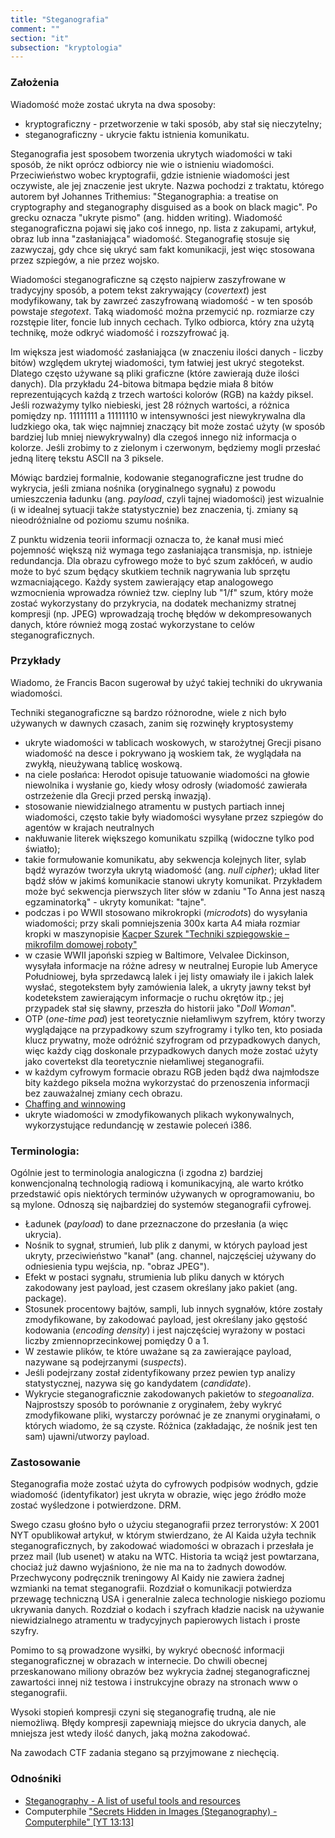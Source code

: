 ```yaml
---
title: "Steganografia"
comment: ""
section: "it"
subsection: "kryptologia"
---
```


### Założenia

Wiadomość może zostać ukryta na dwa sposoby:

- kryptograficzny - przetworzenie w taki sposób, aby stał się nieczytelny;
- steganograficzny - ukrycie faktu istnienia komunikatu.

Steganografia jest sposobem tworzenia ukrytych wiadomości w taki sposób, że nikt oprócz odbiorcy nie wie o istnieniu wiadomości. Przeciwieństwo wobec kryptografii, gdzie istnienie wiadomości jest oczywiste, ale jej znaczenie jest ukryte. Nazwa pochodzi z traktatu, którego autorem był Johannes Trithemius: "Steganographia: a treatise on cryptography and steganography disguised as a book on black magic". Po grecku oznacza "ukryte pismo" (ang. hidden writing). Wiadomość steganograficzna pojawi się jako coś innego, np. lista z zakupami, artykuł, obraz lub inna "zasłaniająca" wiadomość. Steganografię stosuje się zazwyczaj, gdy chce się ukryć sam fakt komunikacji, jest więc stosowana przez szpiegów, a nie przez wojsko.

Wiadomości steganograficzne są często najpierw zaszyfrowane w tradycyjny sposób, a potem tekst zakrywający (*covertext*) jest modyfikowany, tak by zawrzeć zaszyfrowaną wiadomość - w ten sposób powstaje *stegotext*. Taką wiadomość można przemycić np. rozmiarze czy rozstępie liter, foncie lub innych cechach. Tylko odbiorca, który zna użytą technikę, może odkryć wiadomość i rozszyfrować ją.

Im większa jest wiadomość zasłaniająca (w znaczeniu ilości danych - liczby bitów) względem ukrytej wiadomości, tym łatwiej jest ukryć stegotekst. Dlatego często używane są pliki graficzne (które zawierają duże ilości danych). Dla przykładu 24-bitowa bitmapa będzie miała 8 bitów reprezentujących każdą z trzech wartości kolorów (RGB) na każdy piksel. Jeśli rozważymy tylko niebieski, jest 28 różnych wartości, a różnica pomiędzy np. 11111111 a 11111110 w intensywności jest niewykrywalna dla ludzkiego oka, tak więc najmniej znaczący bit może zostać użyty (w sposób bardziej lub mniej niewykrywalny) dla czegoś innego niż informacja o kolorze. Jeśli zrobimy to z zielonym i czerwonym, będziemy mogli przesłać jedną literę tekstu ASCII na 3 piksele.

Mówiąc bardziej formalnie, kodowanie steganograficzne jest trudne do wykrycia, jeśli zmiana nośnika (oryginalnego sygnału) z powodu umieszczenia ładunku (ang. *payload*, czyli tajnej wiadomości) jest wizualnie (i w idealnej sytuacji także statystycznie) bez znaczenia, tj. zmiany są nieodróżnialne od poziomu szumu nośnika.

Z punktu widzenia teorii informacji oznacza to, że kanał musi mieć pojemność większą niż wymaga tego zasłaniająca transmisja, np. istnieje redundancja. Dla obrazu cyfrowego może to być szum zakłóceń, w audio może to być szum będący skutkiem technik nagrywania lub sprzętu wzmacniającego. Każdy system zawierający etap analogowego wzmocnienia wprowadza również tzw. cieplny lub "1/f" szum, który może zostać wykorzystany do przykrycia, na dodatek mechanizmy stratnej kompresji (np. JPEG) wprowadzają trochę błędów w dekompresowanych danych, które również mogą zostać wykorzystane to celów steganograficznych.

### Przykłady

Wiadomo, że Francis Bacon sugerował by użyć takiej techniki do ukrywania wiadomości.

Techniki steganograficzne są bardzo różnorodne, wiele z nich było używanych w dawnych czasach, zanim się rozwinęły kryptosystemy

- ukryte wiadomości w tablicach woskowych, w starożytnej Grecji pisano wiadomość na desce i pokrywano ją woskiem tak, że wyglądała na zwykłą, nieużywaną tablicę woskową.
- na ciele posłańca: Herodot opisuje tatuowanie wiadomości na głowie niewolnika i wysłanie go, kiedy włosy odrosły (wiadomość zawierała ostrzeżenie dla Grecji przed perską inwazją).
- stosowanie niewidzialnego atramentu w pustych partiach innej wiadomości, często takie były wiadomości wysyłane przez szpiegów do agentów w krajach neutralnych
- nakłuwanie literek większego komunikatu szpilką (widoczne tylko pod światło);
- takie formułowanie komunikatu, aby sekwencja kolejnych liter, sylab bądź wyrazów tworzyła ukrytą wiadomość (ang. *null cipher*); układ liter bądź słów w jakimś komunikacie stanowi ukryty komunikat. Przykładem może być sekwencja pierwszych liter słów w zdaniu "To Anna jest naszą egzaminatorką" - ukryty komunikat: "tajne".
- podczas i po WWII stosowano mikrokropki (*microdots*) do wysyłania wiadomości; przy skali pomniejszenia 300x karta A4 miała rozmiar kropki w maszynopisie [Kacper Szurek "Techniki szpiegowskie – mikrofilm domowej roboty"](https://security.szurek.pl/techniki-szpiegowskie-mikrofil-domowej-roboty/)
- w czasie WWII japoński szpieg w Baltimore, Velvalee Dickinson, wysyłała informacje na różne adresy w neutralnej Europie lub Ameryce Południowej, była sprzedawcą lalek i jej listy omawiały ile i jakich lalek wysłać, stegotekstem były zamówienia lalek, a ukryty jawny tekst był kodetekstem zawierającym informacje o ruchu okrętów itp.; jej przypadek stał się sławny, przeszła do historii jako "*Doll Woman*".
- OTP (*one-time pad*) jest teoretycznie niełamliwym szyfrem, który tworzy wyglądające na przypadkowy szum szyfrogramy i tylko ten, kto posiada klucz prywatny, może odróżnić szyfrogram od przypadkowych danych, więc każdy ciąg doskonale przypadkowych danych może zostać użyty jako covertekst dla teoretycznie niełamliwej steganografii.
- w każdym cyfrowym formacie obrazu RGB jeden bądź dwa najmłodsze bity każdego piksela można wykorzystać do przenoszenia informacji bez zauważalnej zmiany cech obrazu.
- [Chaffing and winnowing](https://en.wikipedia.org/wiki/Chaffing_and_winnowing)
- ukryte wiadomości w zmodyfikowanych plikach wykonywalnych, wykorzystujące redundancję w zestawie poleceń i386.

### Terminologia:

Ogólnie jest to terminologia analogiczna (i zgodna z) bardziej konwencjonalną technologią radiową i komunikacyjną, ale warto krótko przedstawić opis niektórych terminów używanych w oprogramowaniu, bo są mylone. Odnoszą się najbardziej do systemów steganografii cyfrowej.

- Ładunek (*payload*) to dane przeznaczone do przesłania (a więc ukrycia).
- Nośnik to sygnał, strumień, lub plik z danymi, w których payload jest ukryty, przeciwieństwo "kanał" (ang. channel, najczęściej używany do odniesienia typu wejścia, np. "obraz JPEG").
- Efekt w postaci sygnału, strumienia lub pliku danych w których zakodowany jest payload, jest czasem określany jako pakiet (ang. package).
- Stosunek procentowy bajtów, sampli, lub innych sygnałów, które zostały zmodyfikowane, by zakodować payload, jest określany jako gęstość kodowania (*encoding density*) i jest najczęściej wyrażony w postaci liczby zmiennoprzecinkowej pomiędzy 0 a 1.
- W zestawie plików, te które uważane są za zawierające payload, nazywane są podejrzanymi (*suspects*).
- Jeśli podejrzany został zidentyfikowany przez pewien typ analizy statystycznej, nazywa się go kandydatem (*candidate*).
- Wykrycie steganograficznie zakodowanych pakietów to *stegoanaliza*. Najprostszy sposób to porównanie z oryginałem, żeby wykryć zmodyfikowane pliki, wystarczy porównać je ze znanymi oryginałami, o których wiadomo, że są czyste. Różnica (zakładając, że nośnik jest ten sam) ujawni/utworzy payload.

### Zastosowanie

Steganografia może zostać użyta do cyfrowych podpisów wodnych, gdzie wiadomość (identyfikator) jest ukryta w obrazie, więc jego źródło może zostać wyśledzone i potwierdzone. DRM.

Swego czasu głośno było o użyciu steganografii przez terrorystów: X 2001 NYT opublikował artykuł, w którym stwierdzano, że Al Kaida użyła technik steganograficznych, by zakodować wiadomości w obrazach i przesłała je przez mail (lub usenet) w ataku na WTC. Historia ta wciąż jest powtarzana, chociaż już dawno wyjaśniono, że nie ma na to żadnych dowodów. Przechwycony podręcznik treningowy Al Kaidy nie zawiera żadnej wzmianki na temat steganografii. Rozdział o komunikacji potwierdza przewagę techniczną USA i generalnie zaleca technologie niskiego poziomu ukrywania danych. Rozdział o kodach i szyfrach kładzie nacisk na używanie niewidzialnego atramentu w tradycyjnych papierowych listach i proste szyfry.

Pomimo to są prowadzone wysiłki, by wykryć obecność informacji steganograficznej w obrazach w internecie. Do chwili obecnej przeskanowano miliony obrazów bez wykrycia żadnej steganograficznej zawartości innej niż testowa i instrukcyjne obrazy na stronach www o steganografii.

Wysoki stopień kompresji czyni się steganografię trudną, ale nie niemożliwą. Błędy kompresji zapewniają miejsce do ukrycia danych, ale mniejsza jest wtedy ilość danych, jaką można zakodować.

Na zawodach CTF zadania stegano są przyjmowane z niechęcią.

### Odnośniki

- [Steganography - A list of useful tools and resources](https://0xrick.github.io/lists/stego/)
- Computerphile ["Secrets Hidden in Images (Steganography) - Computerphile" [YT 13:13]](https://www.youtube.com/watch?v=TWEXCYQKyDc)
